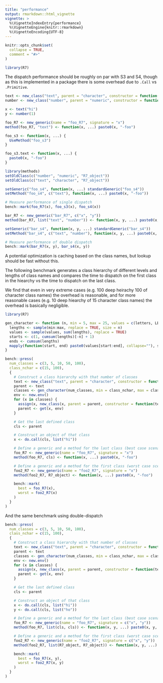 ```yaml
---
title: "performance"
output: rmarkdown::html_vignette
vignette: >
  %\VignetteIndexEntry{performance}
  %\VignetteEngine{knitr::rmarkdown}
  %\VignetteEncoding{UTF-8}
---
```


```r
knitr::opts_chunk$set(
  collapse = TRUE,
  comment = "#>"
)
```

```r
library(R7)
```

The dispatch performance should be roughly on par with S3 and S4, though as this is implemented in a package there is some overhead due to `.Call` vs `.Primitive`.

```r
text <- new_class("text", parent = "character", constructor = function(text) new_object(.data = text))
number <- new_class("number", parent = "numeric", constructor = function(x) new_object(.data = x))

x <- text("hi")
y <- number(1)

foo_R7 <- new_generic(name = "foo_R7", signature = "x")
method(foo_R7, "text") <- function(x, ...) paste0(x, "-foo")

foo_s3 <- function(x, ...) {
  UseMethod("foo_s3")
}

foo_s3.text <- function(x, ...) {
  paste0(x, "-foo")
}

library(methods)
setOldClass(c("number", "numeric", "R7_object"))
setOldClass(c("text", "character", "R7_object"))

setGeneric("foo_s4", function(x, ...) standardGeneric("foo_s4"))
setMethod("foo_s4", c("text"), function(x, ...) paste0(x, "-foo"))

# Measure performance of single dispatch
bench::mark(foo_R7(x), foo_s3(x), foo_s4(x))

bar_R7 <- new_generic("bar_R7", c("x", "y"))
method(bar_R7, list("text", "number")) <- function(x, y, ...) paste0(x, "-", y, "-bar")

setGeneric("bar_s4", function(x, y, ...) standardGeneric("bar_s4"))
setMethod("bar_s4", c("text", "number"), function(x, y, ...) paste0(x, "-", y, "-bar"))

# Measure performance of double dispatch
bench::mark(bar_R7(x, y), bar_s4(x, y))
```

A potential optimization is caching based on the class names, but lookup should be fast without this.

The following benchmark generates a class hierarchy of different levels and lengths of class names and compares the time to dispatch on the first class in the hiearchy vs the time to dispatch on the last class.

We find that even in very extreme cases (e.g. 100 deep heirachy 100 of character class names) the overhead is reasonable, and for more reasonable cases (e.g. 10 deep hiearchy of 15 character class names) the overhead is basically negligible.

```r
library(R7)

gen_character <- function (n, min = 5, max = 25, values = c(letters, LETTERS, 0:9)) {
  lengths <- sample(min:max, replace = TRUE, size = n)
  values <- sample(values, sum(lengths), replace = TRUE)
  starts <- c(1, cumsum(lengths)[-n] + 1)
  ends <- cumsum(lengths)
  mapply(function(start, end) paste0(values[start:end], collapse=""), starts, ends)
}

bench::press(
  num_classes = c(3, 5, 10, 50, 100),
  class_nchar = c(15, 100),
  {
    # Construct a class hierarchy with that number of classes
    text <- new_class("text", parent = "character", constructor = function(text) new_object(.data = text))
    parent <- text
    classes <- gen_character(num_classes, min = class_nchar, max = class_nchar)
    env <- new.env()
    for (x in classes) {
      assign(x, new_class(x, parent = parent, constructor = function(text) new_object(.data = text)), env)
      parent <- get(x, env)
    }

    # Get the last defined class
    cls <- parent

    # Construct an object of that class
    x <- do.call(cls, list("hi"))

    # Define a generic and a method for the last class (best case scenario)
    foo_R7 <- new_generic(name = "foo_R7", signature = "x")
    method(foo_R7, cls) <- function(x, ...) paste0(x, "-foo")

    # Define a generic and a method for the first class (worst case scenario)
    foo2_R7 <- new_generic(name = "foo2_R7", signature = "x")
    method(foo2_R7, R7_object) <- function(x, ...) paste0(x, "-foo")

    bench::mark(
      best = foo_R7(x),
      worst = foo2_R7(x)
    )
  }
)
```

And the same benchmark using double-dispatch

```r
bench::press(
  num_classes = c(3, 5, 10, 50, 100),
  class_nchar = c(15, 100),
  {
    # Construct a class hierarchy with that number of classes
    text <- new_class("text", parent = "character", constructor = function(text) new_object(.data = text))
    parent <- text
    classes <- gen_character(num_classes, min = class_nchar, max = class_nchar)
    env <- new.env()
    for (x in classes) {
      assign(x, new_class(x, parent = parent, constructor = function(text) new_object(.data = text)), env)
      parent <- get(x, env)
    }

    # Get the last defined class
    cls <- parent

    # Construct an object of that class
    x <- do.call(cls, list("hi"))
    y <- do.call(cls, list("ho"))

    # Define a generic and a method for the last class (best case scenario)
    foo_R7 <- new_generic(name = "foo_R7", signature = c("x", "y"))
    method(foo_R7, list(cls, cls)) <- function(x, y, ...) paste0(x, y, "-foo")

    # Define a generic and a method for the first class (worst case scenario)
    foo2_R7 <- new_generic(name = "foo2_R7", signature = c("x", "y"))
    method(foo2_R7, list(R7_object, R7_object)) <- function(x, y, ...) paste0(x, y, "-foo")

    bench::mark(
      best = foo_R7(x, y),
      worst = foo2_R7(x, y)
    )
  }
)
```
